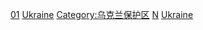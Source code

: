 {{commonscat|乌克兰国家公园}}

[[Category:乌克兰公园|01]]
[[Category:各國國家公園|Ukraine]]
[[Category:乌克兰保护区|Category:乌克兰保护区]]
[[Category:乌克兰旅游景点|N]]
[[Category:歐洲國家公園|Ukraine]]